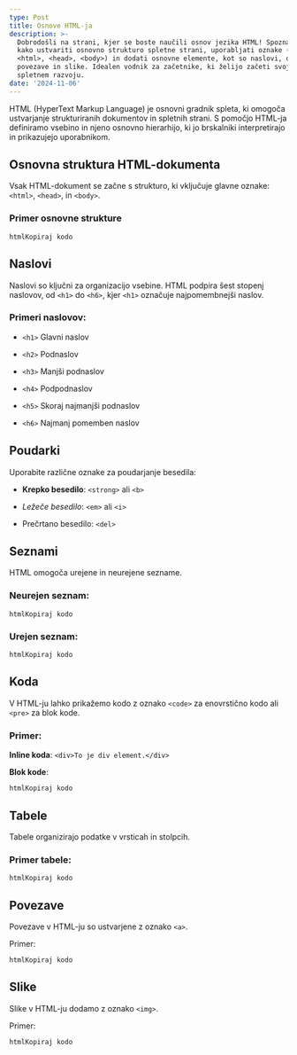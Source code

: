 ```yaml
---
type: Post
title: Osnove HTML-ja
description: >-
  Dobrodošli na strani, kjer se boste naučili osnov jezika HTML! Spoznali boste,
  kako ustvariti osnovno strukturo spletne strani, uporabljati oznake (npr.
  <html>, <head>, <body>) in dodati osnovne elemente, kot so naslovi, odstavki,
  povezave in slike. Idealen vodnik za začetnike, ki želijo začeti svojo pot v
  spletnem razvoju.
date: '2024-11-06'
---
```

HTML (HyperText Markup Language) je osnovni gradnik spleta, ki omogoča ustvarjanje strukturiranih dokumentov in spletnih strani. S pomočjo HTML-ja definiramo vsebino in njeno osnovno hierarhijo, ki jo brskalniki interpretirajo in prikazujejo uporabnikom.

## Osnovna struktura HTML-dokumenta

Vsak HTML-dokument se začne s strukturo, ki vključuje glavne oznake: `<html>`, `<head>`, in `<body>`.

### Primer osnovne strukture

```
htmlKopiraj kodo
```



## Naslovi

Naslovi so ključni za organizacijo vsebine. HTML podpira šest stopenj naslovov, od `<h1>` do `<h6>`, kjer `<h1>` označuje najpomembnejši naslov.

### Primeri naslovov:

*   `<h1>` Glavni naslov

*   `<h2>` Podnaslov

*   `<h3>` Manjši podnaslov

*   `<h4>` Podpodnaslov

*   `<h5>` Skoraj najmanjši podnaslov

*   `<h6>` Najmanj pomemben naslov



## Poudarki

Uporabite različne oznake za poudarjanje besedila:

*   **Krepko besedilo**: `<strong>` ali `<b>`

*   *Ležeče besedilo*: `<em>` ali `<i>`

*   Prečrtano besedilo: `<del>`



## Seznami

HTML omogoča urejene in neurejene sezname.

### Neurejen seznam:

```
htmlKopiraj kodo
```

### Urejen seznam:

```
htmlKopiraj kodo
```



## Koda

V HTML-ju lahko prikažemo kodo z oznako `<code>` za enovrstično kodo ali `<pre>` za blok kode.

### Primer:

**Inline koda**: `<div>To je div element.</div>`

**Blok kode**:

```
htmlKopiraj kodo
```



## Tabele

Tabele organizirajo podatke v vrsticah in stolpcih.

### Primer tabele:

```
htmlKopiraj kodo
```



## Povezave

Povezave v HTML-ju so ustvarjene z oznako `<a>`.

Primer:

```
htmlKopiraj kodo
```



## Slike

Slike v HTML-ju dodamo z oznako `<img>`.

Primer:

```
htmlKopiraj kodo
```



